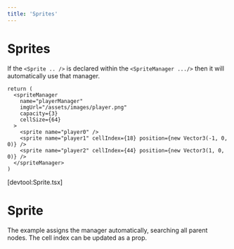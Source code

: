 ```yaml
---
title: 'Sprites'
---
```


# Sprites

If the `<Sprite .. />` is declared within the `<SpriteManager .../>` then it
will automatically use that manager.

```tsx
return (
  <spriteManager
    name="playerManager"
    imgUrl="/assets/images/player.png"
    capacity={3}
    cellSize={64}
  >
    <sprite name="player0" />
    <sprite name="player1" cellIndex={18} position={new Vector3(-1, 0, 0)} />
    <sprite name="player2" cellIndex={44} position={new Vector3(1, 0, 0)} />
  </spriteManager>
)
```

[devtool:Sprite.tsx]

# Sprite

The example assigns the manager automatically, searching all parent nodes. The
cell index can be updated as a prop.
